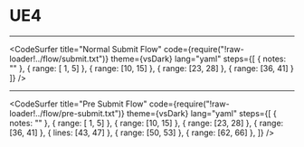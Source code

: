 
# UE4

<Head><title>UE4</title></Head>

---
<CodeSurfer
  title="Normal Submit Flow"
  code={require("!raw-loader!../flow/submit.txt")}
  theme={vsDark}
  lang="yaml"
  steps={[
    { notes: "" },
    { range: [ 1,  5] },
    { range: [10, 15] },
    { range: [23, 28] },
    { range: [36, 41] }
  ]}
/>

---
<CodeSurfer
  title="Pre Submit Flow"
  code={require("!raw-loader!../flow/pre-submit.txt")}
  theme={vsDark}
  lang="yaml"
  steps={[
    { notes: "" },
    { range: [ 1,  5] },
    { range: [10, 15] },
    { range: [23, 28] },
    { range: [36, 41] },
    { lines: [43, 47] },
    { range: [50, 53] },
    { range: [62, 66] },
  ]}
/>
